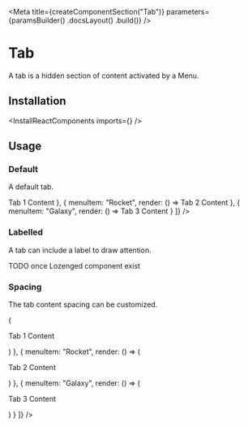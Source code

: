 
<Meta
    title={createComponentSection("Tab")}
    parameters={paramsBuilder()
        .docsLayout(<ReactComponentsLayout semanticPath="/modules/tab" />)
        .build()}
/>

# Tab

A tab is a hidden section of content activated by a Menu.

## Installation

<InstallReactComponents imports={<Imports />} />

## Usage

### Default

A default tab.

<Preview>
    <Story name="default">
        <Tab
            menu={{ secondary: true, pointing: true }}
            panes={[
                {
                    menuItem: "Star",
                    render: () => <Tab.Pane attached={false}>Tab 1 Content</Tab.Pane>
                },
                {
                    menuItem: "Rocket",
                    render: () => <Tab.Pane attached={false}>Tab 2 Content</Tab.Pane>
                },
                {
                    menuItem: "Galaxy",
                    render: () => <Tab.Pane attached={false}>Tab 3 Content</Tab.Pane>
                }
            ]}
        />
    </Story>
</Preview>

### Labelled

A tab can include a label to draw attention.

TODO once Lozenged component exist

### Spacing

The tab content spacing can be customized.

<Preview>
    <Story name="spacing">
        <Tab
            menu={{ secondary: true, pointing: true }}
            panes={[
                {
                    menuItem: "Star",
                    render: () => (
                        <Tab.Pane attached={false}>
                            <div className="pa8">
                                <p>Tab 1 Content</p>
                            </div>
                        </Tab.Pane>
                    )
                },
                {
                    menuItem: "Rocket",
                    render: () => (
                        <Tab.Pane attached={false}>
                            <div className="pa8">
                                <p>Tab 2 Content</p>
                            </div>
                        </Tab.Pane>
                    )
                },
                {
                    menuItem: "Galaxy",
                    render: () => (
                        <Tab.Pane attached={false}>
                            <div className="pa8">
                                <p>Tab 3 Content</p>
                            </div>
                        </Tab.Pane>
                    )
                }
            ]}
        />
    </Story>
</Preview>
